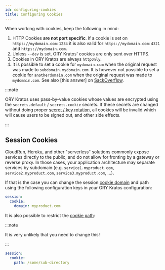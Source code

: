 ```yaml
---
id: configuring-cookies
title: Configuring Cookies
---
```


When working with cookies, keep the following in mind:

1. HTTP Cookies **are not port specific**. If a cookie is set on `https://mydomain.com:1234` it is also valid for
`https://mydomain.com:4321` and `https://mydomain.com`.
2. Unless `--dev` is set, ORY Kratos' cookies are only sent over HTTPS.
3. Cookies in ORY Kratos are always `httpOnly`.
4. It is possible to set a cookie for `mydomain.com` when the original request was made to `subdomain.mydomain.com`.
It is however not possible to set a cookie for `anotherdomain.com` when the original request was made to `mydomain.com`.
See also [this answer] on [SackOverflow](https://stackoverflow.com/questions/18492576/share-cookie-between-subdomain-and-domain).

:::note

ORY Kratos uses pass-by-value cookies whose values are encrypted using the `secrets.default` / `secrets.cookie` secrets.
If these secrets are changed without doing proper [secret / key rotation](secret-key-rotation), all cookies will be invalid
which will cause users to be signed out, and other side effects.

:::

## Session Cookies

CloudRun, Heroku, and other "serverless" solutions commonly expose services directly to the public,
and do not allow for fronting by a gateway or reverse proxy. In those cases, your application architecture
may separate services by subdomain (e.g. `service1.myproduct.com`, `service2.myproduct.com`,
`service3.myproduct.com`, ...).

If that is the case you can change the session [cookie domain](https://developer.mozilla.org/en-US/docs/Web/HTTP/Cookies)
and path using the following configuration keys in your ORY Kratos configuration:

```yaml title="path/to/kratos/config.yml
session:
  cookie:
    domain: myproduct.com
```

It is also possible to restrict the [cookie path](https://developer.mozilla.org/en-US/docs/Web/HTTP/Cookies):

:::note

It is very unlikely that you need to change this!

:::

```yaml title="path/to/kratos/config.yml
session:
  cookie:
    path: /some/sub-directory
```
